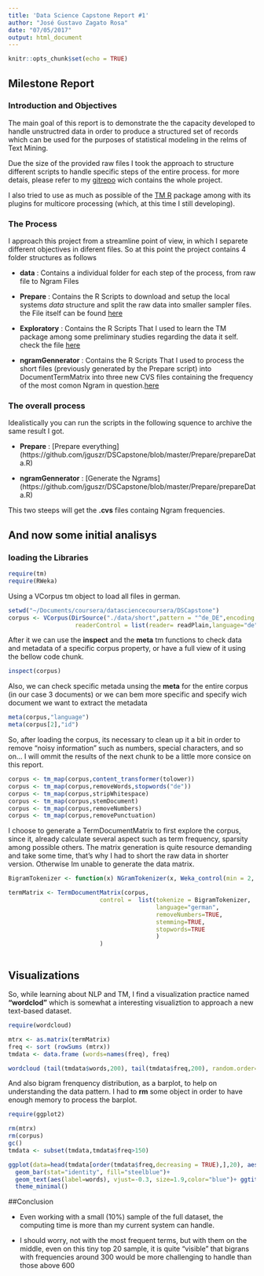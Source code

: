 ```yaml
---
title: 'Data Science Capstone Report #1'
author: "José Gustavo Zagato Rosa"
date: "07/05/2017"
output: html_document
---
```


```r
knitr::opts_chunk$set(echo = TRUE)
```

## Milestone Report 
### Introduction and Objectives

The main goal of this report is to demonstrate the the capacity developed to handle unstructred data in order to produce a structured set of records which can  be used for the purposes of statistical modeling in the relms of Text Mining. 

Due the size of the provided raw files I took the approach to structure different scripts to handle specific steps of the entire process. for more detais, please refer to my [gitrepo](https://github.com/jguszr/DSCapstone) wich contains the whole project. 

I also tried to use as much as possible of the  [TM R](https://cran.r-project.org/web/packages/tm/index.html)  package among with its plugins for multicore processing (which, at this time I still developing).

### The Process

I approach this project from a streamline point of view, in which I separete different objectives in diferent files. So at this point the project contains 4 folder structures as follows

* **data** : Contains a individual folder for each step of the process, from raw file to Ngram Files
* **Prepare** : Contains the R Scripts to download and setup the local systems *data* structure and split the raw data into smaller sampler files. the File itself can be found [here](https://github.com/jguszr/DSCapstone/blob/master/Prepare/prepareData.R)

* **Exploratory** : Contains the R Scripts That I used to learn the TM package among some preliminary studies regarding the data it self. check the file [here](https://github.com/jguszr/DSCapstone/blob/master/Exploratory/CorseExplorer.R)

* **ngramGennerator** : Contains the R Scripts That I used to process the short files (previously generated by the Prepare script) into DocumentTermMatrix into three new CVS files containing the frequency of the most comon Ngram in question.[here](https://github.com/jguszr/DSCapstone/blob/master/ngramGennerator/nGramGenerator.R)

### The overall process 

Idealistically you can run the scripts in the following squence to archive the same result I got.

* **Prepare** : [Prepare everything] (https://github.com/jguszr/DSCapstone/blob/master/Prepare/prepareData.R)

* **ngramGennerator** : [Generate the Ngrams] (https://github.com/jguszr/DSCapstone/blob/master/Prepare/prepareData.R)

This two steeps will get the __.cvs__ files containg Ngram frequencies.


## And now some initial analisys

### loading the Libraries 
```r
require(tm)
require(RWeka)

```

Using a VCorpus tm object to load all files in german. 

```r
setwd("~/Documents/coursera/datasciencecoursera/DSCapstone")
corpus <- VCorpus(DirSource("./data/short",pattern = "^de_DE",encoding = "UTF-8"),
                   readerControl = list(reader= readPlain,language="de",load=TRUE))
```

After it we can use the __inspect__ and the __meta__ tm functions to check data and metadata of a specific corpus property, or have a full view of it using the bellow code chunk. 
```r
inspect(corpus)
```
Also, we can check specific metada unsing the __meta__ for the entire corpus (in our case 3 documents) or we can bem more specific and specify wich document we want to extract the metadata 

```r
meta(corpus,"language")
meta(corpus[2],"id")
```

So, after loading the corpus, its necessary to clean up it a bit in order to remove "noisy information" such as numbers, special characters, and so on... I will ommit the results of the next chunk to be a little more consice on this report.

```r
corpus <- tm_map(corpus,content_transformer(tolower))
corpus <- tm_map(corpus,removeWords,stopwords("de"))
corpus <- tm_map(corpus,stripWhitespace)
corpus <- tm_map(corpus,stemDocument)
corpus <- tm_map(corpus,removeNumbers)
corpus <- tm_map(corpus,removePunctuation)

```

I choose to generate a TermDocumentMatrix to first explore the corpus, since it, already calculate several aspect such as term frequency, sparsity among possible others. The matrix generation is quite resource demanding and take some time, that's why I had to short the raw data in shorter version. Otherwise Im unable to generate the data matrix.

```r

BigramTokenizer <- function(x) NGramTokenizer(x, Weka_control(min = 2, max = 2))

termMatrix <- TermDocumentMatrix(corpus, 
                          control =  list(tokenize = BigramTokenizer,
                                          language="german",
                                          removeNumbers=TRUE,
                                          stemming=TRUE,
                                          stopwords=TRUE
                                          )
                          )



```


## Visualizations

So, while learning about NLP and TM, I find a visualization practice named **"wordclod"** which is somewhat a interesting visualiztion to approach a new text-based dataset.

```r
require(wordcloud)

mtrx <- as.matrix(termMatrix)
freq <- sort (rowSums (mtrx))
tmdata <- data.frame (words=names(freq), freq)

```


```r
wordcloud (tail(tmdata$words,200), tail(tmdata$freq,200), random.order=FALSE, colors=brewer.pal(8, "Spectral"))

```


And also bigram frenquency distribution, as a barplot, to help on understanding the data pattern. I had to **rm** some object in order to have enough memory to process the barplot.
```r

require(ggplot2)

rm(mtrx)
rm(corpus)
gc()
tmdata <- subset(tmdata,tmdata$freq>150)

ggplot(data=head(tmdata[order(tmdata$freq,decreasing = TRUE),],20), aes(x=words, y=freq)) +
  geom_bar(stat="identity", fill="steelblue")+ 
  geom_text(aes(label=words), vjust=-0.3, size=1.9,color="blue")+ ggtitle("Top 20 most frequent  \n bigrams") + 
  theme_minimal()

```



##Conclusion

* Even working with a small (10%) sample of the full dataset, the computing time is more than my current system can handle.

* I should worry, not with the most frequent terms, but with them on the middle, even on this tiny top 20 sample, it is quite "visible" that bigrans with frequencies around 300 would be more challenging to handle than those above 600 


